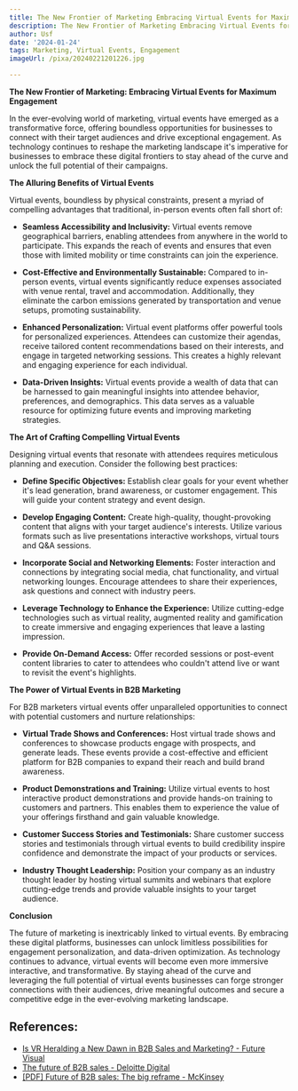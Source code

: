 ```yaml
---
title: The New Frontier of Marketing Embracing Virtual Events for Maximum Engagement
description: The New Frontier of Marketing Embracing Virtual Events for Maximum Engagement
author: Usf
date: '2024-01-24'
tags: Marketing, Virtual Events, Engagement
imageUrl: /pixa/20240221201226.jpg

---
```

**The New Frontier of  Marketing: Embracing Virtual Events for  Maximum Engagement**

In  the ever-evolving world of marketing, virtual events  have emerged  as a transformative force, offering boundless  opportunities for businesses to connect with their target audiences and drive exceptional engagement. As  technology continues to reshape the  marketing landscape it's imperative for businesses to embrace these digital frontiers to stay ahead  of  the curve and unlock  the full potential of their campaigns.

**The Alluring Benefits of Virtual Events**

Virtual events, boundless by physical constraints, present  a myriad of compelling advantages that traditional, in-person events often fall short of:

- **Seamless Accessibility and  Inclusivity:** Virtual events remove geographical  barriers,  enabling attendees from anywhere in the world to participate. This expands the reach of events and ensures that even those with limited mobility or time constraints can join the experience.

- **Cost-Effective and Environmentally Sustainable:** Compared to in-person events, virtual events significantly reduce expenses  associated with venue rental, travel and accommodation. Additionally, they eliminate the carbon emissions generated by transportation and venue setups, promoting sustainability.

- **Enhanced Personalization:** Virtual event platforms offer powerful  tools for personalized experiences. Attendees can customize their  agendas, receive tailored content recommendations based on their interests,  and engage in targeted networking sessions. This creates a highly  relevant and engaging  experience for each  individual.

- **Data-Driven Insights:** Virtual events  provide a wealth of data that can be harnessed to gain meaningful insights into attendee behavior, preferences, and  demographics. This data serves as a  valuable resource for optimizing future events and improving marketing strategies.

**The Art of Crafting Compelling Virtual Events**

Designing virtual events that resonate with  attendees requires meticulous planning and execution. Consider the following best  practices:

- **Define Specific Objectives:** Establish clear goals for your event whether it's lead generation, brand awareness, or customer engagement. This will guide your content  strategy and event design.

- **Develop Engaging Content:** Create high-quality, thought-provoking content that aligns with your target audience's interests. Utilize various formats such as live  presentations  interactive workshops,  virtual tours and Q&A sessions.

- **Incorporate Social  and Networking Elements:** Foster interaction and connections by integrating social media, chat functionality, and virtual networking lounges.  Encourage  attendees to share their experiences, ask questions and  connect with industry peers.

- **Leverage Technology to Enhance the Experience:** Utilize cutting-edge technologies such as virtual reality,  augmented reality  and gamification to create immersive and engaging  experiences that leave  a lasting impression.

- **Provide On-Demand Access:** Offer recorded sessions or post-event content libraries to cater to attendees who  couldn't attend live or want to revisit the event's highlights.

**The Power  of Virtual Events in B2B Marketing**

For B2B marketers  virtual events offer unparalleled opportunities  to connect with potential  customers and nurture relationships:

- **Virtual Trade Shows and Conferences:** Host virtual trade shows and conferences to showcase products engage  with prospects, and generate leads. These events provide  a cost-effective and efficient platform for B2B companies to expand their  reach and build brand awareness.

- **Product Demonstrations and Training:**  Utilize virtual events  to host interactive product demonstrations and provide hands-on  training to customers  and partners. This  enables them to experience the value of your offerings firsthand  and gain valuable knowledge.

- **Customer Success Stories and Testimonials:** Share customer success stories  and testimonials through virtual events to build credibility inspire confidence and demonstrate the impact of your products or services.

- **Industry Thought Leadership:** Position your company as an industry thought  leader by hosting virtual summits and webinars that explore cutting-edge trends and provide valuable insights to your target  audience.

**Conclusion**

The future of  marketing is inextricably linked to virtual events. By embracing these digital platforms, businesses can unlock limitless possibilities for engagement personalization, and data-driven  optimization. As technology continues to advance, virtual events will become  even more immersive interactive,  and transformative. By staying ahead of the curve and leveraging the full potential  of virtual events businesses can forge stronger connections  with their audiences, drive meaningful outcomes  and secure a competitive edge in the ever-evolving marketing landscape.

## References:
- [Is VR Heralding a New Dawn in B2B Sales and Marketing? - Future Visual](https://www.futurevisual.com/blog/vr-b2b/)
- [The future of B2B sales - Deloitte Digital](https://www.deloittedigital.com/us/en/offerings/customer-led-marketing/digital-customer/thrive-in-the-future-of-sales.html)
- [[PDF] Future of B2B sales: The big reframe - McKinsey](https://www.mckinsey.com/~/media/mckinsey/business%20functions/marketing%20and%20sales/our%20insights/future%20of%20b2b%20sales%20the%20big%20reframe/Future-of-B2B-sales-The-big-reframe.pdf)
